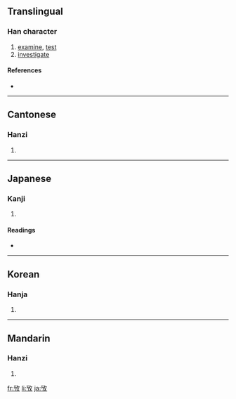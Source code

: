 {{also|考}}
==Translingual==

===Han character===
{{Han char|rn=66|rad=攴|as=02|sn=6|four=1824<sub>0</sub>|canj=一尸人大 (MSOK)}}

# [[examine]], [[test]]
# [[investigate]]

====References====
* {{Han ref|kx=0468.080|dkj=13111|dj=0816.010|hdz=21448.010|uh=6537|ud=25911|bh=CAF7|bd=51959}}

----

==Cantonese==

===Hanzi===
{{yue-hanzi|jyut=|y=haau2}}

# {{defn|Cantonese}}

----

==Japanese==

===Kanji===
{{ja-kanji|grade=|rs=攴02}}

# {{defn|Japanese}}

====Readings====
* {{ja-readings|on=[[こう]] (kō)|kun=[[かんがえる]] (kangaeru)}}

----

==Korean==

===Hanja===
{{ko-hanja|hangeul=고|eumhun=|rv=go|mr=ko|y=ko}}

# {{defn|Korean}}

----

==Mandarin==

===Hanzi===
{{cmn-hanzi|pin=[[káo]] ([[kao2]])|wg=k'ao<sup>2</sup>}}

# {{defn|Mandarin}}

[[fr:攷]]
[[li:攷]]
[[ja:攷]]